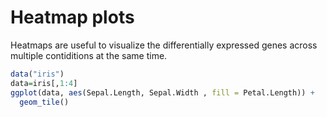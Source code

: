 # Heatmap plots

Heatmaps are useful to visualize the differentially expressed genes across multiple contiditions at the same time.

```r
data("iris")
data=iris[,1:4]
ggplot(data, aes(Sepal.Length, Sepal.Width , fill = Petal.Length)) + 
  geom_tile()
```
